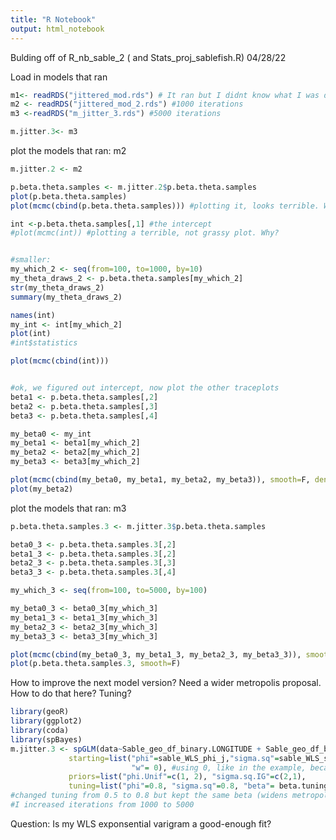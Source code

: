 ```yaml
---
title: "R Notebook"
output: html_notebook
---
```


Bulding off of R_nb_sable_2 ( and Stats_proj_sablefish.R)
04/28/22


Load in models that ran
```r
m1<- readRDS("jittered_mod.rds") # It ran but I didnt know what I was doing.
m2 <- readRDS("jittered_mod_2.rds") #1000 iterations
m3 <-readRDS("m_jitter_3.rds") #5000 iterations

m.jitter.3<- m3
```

plot the models that ran: m2

```r
m.jitter.2 <- m2

p.beta.theta.samples <- m.jitter.2$p.beta.theta.samples
plot(p.beta.theta.samples)
plot(mcmc(cbind(p.beta.theta.samples))) #plotting it, looks terrible. Why? This plot works, tho!

int <-p.beta.theta.samples[,1] #the intercept
#plot(mcmc(int)) #plotting a terrible, not grassy plot. Why?


#smaller: 
my_which_2 <- seq(from=100, to=1000, by=10)
my_theta_draws_2 <- p.beta.theta.samples[my_which_2]
str(my_theta_draws_2)
summary(my_theta_draws_2)

names(int)
my_int <- int[my_which_2]
plot(int)
#int$statistics

plot(mcmc(cbind(int)))


#ok, we figured out intercept, now plot the other traceplots
beta1 <- p.beta.theta.samples[,2]
beta2 <- p.beta.theta.samples[,3]
beta3 <- p.beta.theta.samples[,4]

my_beta0 <- my_int
my_beta1 <- beta1[my_which_2]
my_beta2 <- beta2[my_which_2]
my_beta3 <- beta3[my_which_2]

plot(mcmc(cbind(my_beta0, my_beta1, my_beta2, my_beta3)), smooth=F, density=F) #floor on B0, ceiling on B1, ceiling on B2, ceiling on B3
plot(my_beta2)

```


plot the models that ran: m3
```r
p.beta.theta.samples.3 <- m.jitter.3$p.beta.theta.samples

beta0_3 <- p.beta.theta.samples.3[,2]
beta1_3 <- p.beta.theta.samples.3[,2]
beta2_3 <- p.beta.theta.samples.3[,3]
beta3_3 <- p.beta.theta.samples.3[,4]

my_which_3 <- seq(from=100, to=5000, by=100)

my_beta0_3 <- beta0_3[my_which_3]
my_beta1_3 <- beta1_3[my_which_3]
my_beta2_3 <- beta2_3[my_which_3]
my_beta3_3 <- beta3_3[my_which_3]

plot(mcmc(cbind(my_beta0_3, my_beta1_3, my_beta2_3, my_beta3_3)), smooth=F, density=F) 
plot(p.beta.theta.samples.3, smooth=F)
```



How to improve the next model version?
Need a wider metropolis proposal. How to do that here? Tuning?
```r
library(geoR)
library(ggplot2)
library(coda)
library(spBayes)
m.jitter.3 <- spGLM(data~Sable_geo_df_binary.LONGITUDE + Sable_geo_df_binary.LATITUDE + Sable_geo_df_binary.LONGITUDE:Sable_geo_df_binary.LATITUDE, family="binomial", coords=Sable_coord_binary_jitter_gdf$coords, data=Sable_coord_binary_jitter_gdf, n.samples = 1000, cov.model="exponential", #inc iterations from 1000
             starting=list("phi"=sable_WLS_phi_j,"sigma.sq"=sable_WLS_sigsq_j, "beta"=beta.starting_j_3, 
                           "w"= 0), #using 0, like in the example, because this w is NOT omega
             priors=list("phi.Unif"=c(1, 2), "sigma.sq.IG"=c(2,1),                                                                                                         "beta.Normal"=list(c(0,0,0,0),c(10,10,10,10))),
             tuning=list("phi"=0.8, "sigma.sq"=0.8, "beta"= beta.tuning_j_3, "w" = 0.8))
#changed tuning from 0.5 to 0.8 but kept the same beta (widens metropolis proposal?)
#I increased iterations from 1000 to 5000
```


Question:
Is my WLS exponsential varigram a good-enough fit?